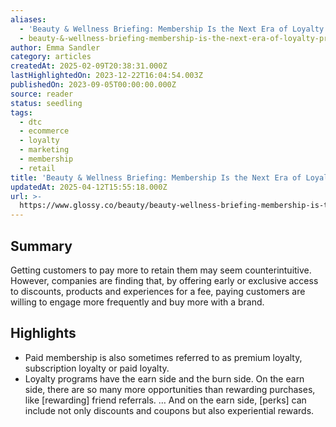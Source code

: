 ```yaml
---
aliases:
  - 'Beauty & Wellness Briefing: Membership Is the Next Era of Loyalty Programs'
  - beauty-&-wellness-briefing-membership-is-the-next-era-of-loyalty-programs
author: Emma Sandler
category: articles
createdAt: 2025-02-09T20:38:31.000Z
lastHighlightedOn: 2023-12-22T16:04:54.003Z
publishedOn: 2023-09-05T00:00:00.000Z
source: reader
status: seedling
tags:
  - dtc
  - ecommerce
  - loyalty
  - marketing
  - membership
  - retail
title: 'Beauty & Wellness Briefing: Membership Is the Next Era of Loyalty Programs'
updatedAt: 2025-04-12T15:55:18.000Z
url: >-
  https://www.glossy.co/beauty/beauty-wellness-briefing-membership-is-the-next-era-of-loyalty-programs/
---
```

## Summary

Getting customers to pay more to retain them may seem counterintuitive. However, companies are finding that, by offering early or exclusive access to discounts, products and experiences for a fee, paying customers are willing to engage more frequently and buy more with a brand.

## Highlights

- Paid membership is also sometimes referred to as premium loyalty, subscription loyalty or paid loyalty.
- Loyalty programs have the earn side and the burn side. On the earn side, there are so many more opportunities than rewarding purchases, like [rewarding] friend referrals. … And on the earn side, [perks] can include not only discounts and coupons but also experiential rewards.
